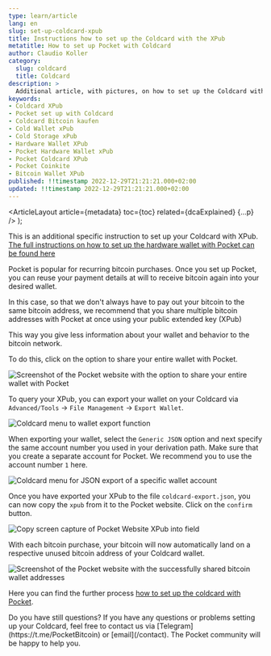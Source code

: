 ```yaml
---
type: learn/article
lang: en
slug: set-up-coldcard-xpub
title: Instructions how to set up the Coldcard with the XPub
metatitle: How to set up Pocket with Coldcard
author: Claudio Koller
category:
  slug: coldcard
  title: Coldcard
description: >
  Additional article, with pictures, on how to set up the Coldcard with your public extended key (XPub) using Pocket.
keywords:
- Coldcard XPub
- Pocket set up with Coldcard
- Coldcard Bitcoin kaufen
- Cold Wallet xPub
- Cold Storage xPub
- Hardware Wallet XPub
- Pocket Hardware Wallet xPub
- Pocket Coldcard XPub
- Pocket Coinkite
- Bitcoin Wallet XPub
published: !!timestamp 2022-12-29T21:21:21.000+02:00
updated: !!timestamp 2022-12-29T21:21:21.000+02:00
---
```



  <ArticleLayout
    article={metadata}
    toc={toc}
    related={dcaExplained}
    {...p}
  />
);

This is an additional specific instruction to set up your Coldcard with XPub. [The full instructions on how to set up the hardware wallet with Pocket can be found here](/learn/coldcard/set-up-coldcard)

Pocket is popular for recurring bitcoin purchases. Once you set up Pocket, you can reuse your payment details at will to receive bitcoin again into your desired wallet.

In this case, so that we don't always have to pay out your bitcoin to the same bitcoin address, we recommend that you share multiple bitcoin addresses with Pocket at once using your public extended key (XPub)

<Callout icon = "💡">
 This way you give less information about your wallet and behavior to the bitcoin network.
</Callout>

To do this, click on the option to share your entire wallet with Pocket.

![Screenshot of the Pocket website with the option to share your entire wallet with Pocket](https://cdn.pocketbitcoin.com/DAFKXQ29Ip8/fc14ef06-89d0-40e6-a1a2-a27c2a3f00c3.png?width=1024&height=576&placeholder=data:image/png;base64,iVBORw0KGgoAAAANSUhEUgAAAAQAAAADCAIAAAA7ljmRAAAACXBIWXMAAA7EAAAOxAGVKw4bAAAAMElEQVQImWNwY8jur5w0o3FGMUM4QyhD5/mjN379/9/BUM3AzVAZy9CYw9AUxpAIADjLDxOhX8DuAAAAAElFTkSuQmCC)

To query your XPub, you can export your wallet on your Coldcard via `Advanced/Tools` -> `File Management` -> `Export Wallet`.

![Coldcard menu to wallet export function](https://cdn.pocketbitcoin.com/DAFKXQ29Ip8/aed36797-899a-4810-b8e0-38cd2335f90c.png?width=1024&height=576&placeholder=data:image/png;base64,iVBORw0KGgoAAAANSUhEUgAAAAQAAAADCAIAAAA7ljmRAAAACXBIWXMAAA7EAAAOxAGVKw4bAAAALklEQVQImWO4kHP/SOb+UwU7/s96zGAr6CPBICnOIOIt78bwf8X//7P/g8iT/wF18BTI/XP7QwAAAABJRU5ErkJggg==)

When exporting your wallet, select the `Generic JSON` option and next specify the same account number you used in your derivation path. Make sure that you create a separate account for Pocket. We recommend you to use the account number `1` here.

![Coldcard menu for JSON export of a specific wallet account](https://cdn.pocketbitcoin.com/DAFKXQ29Ip8/2a609265-5e99-4c69-a891-96902e8fc09d.png?width=1024&height=576&placeholder=data:image/png;base64,iVBORw0KGgoAAAANSUhEUgAAAAQAAAADCAIAAAA7ljmRAAAACXBIWXMAAA7EAAAOxAGVKw4bAAAAMklEQVQImQEnANj/ANZz57litsJor/+U3ABIG1cZABoXABRNIUYA/6f//53//6v//8j/dG4UxShHWjMAAAAASUVORK5CYII=)

Once you have exported your XPub to the file `coldcard-export.json`, you can now copy the `xpub` from it to the Pocket website. Click on the `confirm` button.

![Copy screen capture of Pocket Website XPub into field](https://cdn.pocketbitcoin.com/DAFKXQ29Ip8/07632b56-b140-4410-ae99-f250a5dc0deb.png?width=1024&height=576&placeholder=data:image/png;base64,iVBORw0KGgoAAAANSUhEUgAAAAQAAAADCAIAAAA7ljmRAAAACXBIWXMAAA7EAAAOxAGVKw4bAAAAMElEQVQImWNwZchqL+7qq5hQyBDKEMLQ9uLNs+///zYylDBwM1SGMVSmMNSEMiQAADYBDvSOQCLPAAAAAElFTkSuQmCC)

With each bitcoin purchase, your bitcoin will now automatically land on a respective unused bitcoin address of your Coldcard wallet.

![Screenshot of the Pocket website with the successfully shared bitcoin wallet addresses](https://cdn.pocketbitcoin.com/DAFKXQ29Ip8/5bba01da-477c-4995-9e27-19a11800222b.png?width=1024&height=576&placeholder=data:image/png;base64,iVBORw0KGgoAAAANSUhEUgAAAAQAAAADCAIAAAA7ljmRAAAACXBIWXMAAA7EAAAOxAGVKw4bAAAAMElEQVQImWPwZMid17lw+cTlFQwxDDEMfftXXvn77/8UhlYGbobKKIb6PIa2aIYUAETpD3tqGs1SAAAAAElFTkSuQmCC)

Here you can find the further process [how to set up the coldcard with Pocket](/learn/coldcard/set-up-coldcard).

<Callout icon = "❓">
 Do you have still questions? If you have any questions or problems setting up your Coldcard, feel free to contact us via [Telegram](https://t.me/PocketBitcoin) or [email](/contact). The Pocket community will be happy to help you.
</Callout>